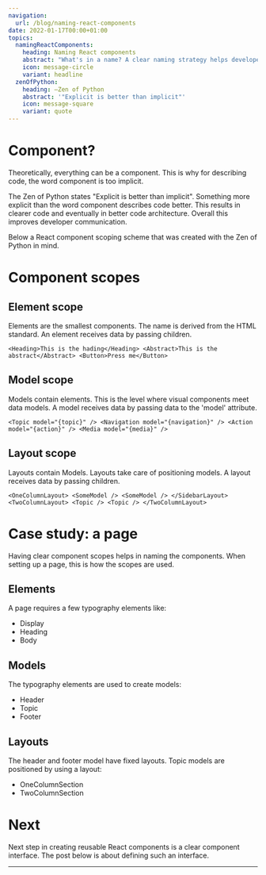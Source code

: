 ```yaml
---
navigation:
  url: /blog/naming-react-components
date: 2022-01-17T00:00+01:00
topics:
  namingReactComponents:
    heading: Naming React components
    abstract: "What's in a name? A clear naming strategy helps developers communicate. Most devs rather spend time writing component code than wasting time on a good component name."
    icon: message-circle
    variant: headline
  zenOfPython:
    heading: ―Zen of Python
    abstract: '"Explicit is better than implicit"'
    icon: message-square
    variant: quote
---
```

# Component?

Theoretically, everything can be a component. This is why for describing code, the word component is too implicit.

The Zen of Python states "Explicit is better than implicit". Something more explicit than the word component describes code better. This results in clearer code and eventually in better code architecture. Overall this improves developer communication.

Below a React component scoping scheme that was created with the Zen of Python in mind.

# Component scopes

## Element scope

Elements are the smallest components. The name is derived from the HTML standard. An element receives data by passing children.

`<Heading>This is the hading</Heading> <Abstract>This is the abstract</Abstract> <Button>Press me</Button>`

## Model scope

Models contain elements. This is the level where visual components meet data models. A model receives data by passing data to the 'model' attribute.

`<Topic model="{topic}" /> <Navigation model="{navigation}" /> <Action model="{action}" /> <Media model="{media}" />`

## Layout scope

Layouts contain Models. Layouts take care of positioning models. A layout receives data by passing children.

`<OneColumnLayout> <SomeModel /> <SomeModel /> </SidebarLayout> <TwoColumnLayout> <Topic /> <Topic /> </TwoColumnLayout>`

# Case study: a page

Having clear component scopes helps in naming the components. When setting up a page, this is how the scopes are used.

## Elements

A page requires a few typography elements like:

* Display
* Heading
* Body

## Models

The typography elements are used to create models:

* Header
* Topic
* Footer

## Layouts

The header and footer model have fixed layouts. Topic models are positioned by using a layout: 

* OneColumnSection
* TwoColumnSection

# Next

Next step in creating reusable React components is a clear component interface. The post below is about defining such an interface.

---

